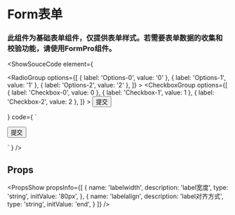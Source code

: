 
# Form表单

### 此组件为基础表单组件，仅提供表单样式。若需要表单数据的收集和校验功能，请使用FormPro组件。

<ShowSouceCode
  element={
     <Form direction='x'>
        <FormItem label='Radio'>
          <RadioGroup
            options={[
              { label: 'Options-0', value: '0' },
              { label: 'Options-1', value: '1' },
              { label: 'Options-2', value: '2' },
            ]}
          ></RadioGroup>
        </FormItem>
        <FormItem label='Checkbox'>
          <CheckboxGroup
            options={[
              { label: 'Checkbox-0', value: 0 },
              { label: 'Checkbox-1', value: 1 },
              { label: 'Checkbox-2', value: 2 },
            ]}
          ></CheckboxGroup>
        </FormItem>
        <FormItem>
          <Button>提交</Button>
        </FormItem>
      </Form>
  }
  code={
    `
<Form>
  <FormItem label='Radio'>
    <RadioGroup
      options={[
        { label: 'Options-0', value: '0' },
        { label: 'Options-1', value: '1' },
        { label: 'Options-2', value: '2' },
      ]}
    ></RadioGroup>
  </FormItem>

  <FormItem label='Checkbox'>
    <CheckboxGroup
      options={[
        { label: 'Checkbox-0', value: 0 },
        { label: 'Checkbox-1', value: 1 },
        { label: 'Checkbox-2', value: 2 },
      ]}
    ></CheckboxGroup>
  </FormItem>

  <FormItem>
    <Button>提交</Button>
  </FormItem>
</Form>
    `
  }
/>

## Props
<PropsShow propsInfo={[
  {
    name: 'labelwidth',
    description: 'label宽度',
    type: 'string',
    initValue: '80px',
  },
  {
    name: 'labelalign',
    description: 'label对齐方式',
    type: 'string',
    initValue: 'end',
  }
]} />
